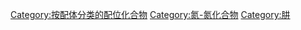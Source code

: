 [[Category:按配体分类的配位化合物|Category:按配体分类的配位化合物]]
[[Category:氮-氮化合物|Category:氮-氮化合物]]
[[Category:肼|Category:肼]]